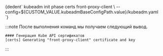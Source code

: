 

<CodeBlock language="bash">
    {dedent`
      kubeadm init phase certs front-proxy-client \
        --config=${CUSTOM_VALUE.kubeadmBaseConfigPath.value}/kubeadm.yaml
    `}
</CodeBlock>

:::note
После выполнения команд мы получаем следующий вывод.
```
#### Генерация Kube API сертификатов
[certs] Generating "front-proxy-client" certificate and key
```
:::
